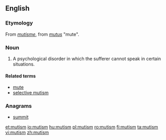 ==English==

===Etymology===
From {{etyl|fr|en}} ''[[mutisme]]'', from {{etyl|la|en}} ''[[mutus]]'' "mute".

===Noun===
{{wikipedia}}
{{en-noun|~}}

# A psychological disorder in which the sufferer cannot speak in certain situations.

====Related terms====
* [[mute]]
* [[selective mutism]]

===Anagrams===
* [[summit#English|summit]]

[[et:mutism]]
[[io:mutism]]
[[hu:mutism]]
[[pl:mutism]]
[[ro:mutism]]
[[fi:mutism]]
[[ta:mutism]]
[[vi:mutism]]
[[zh:mutism]]